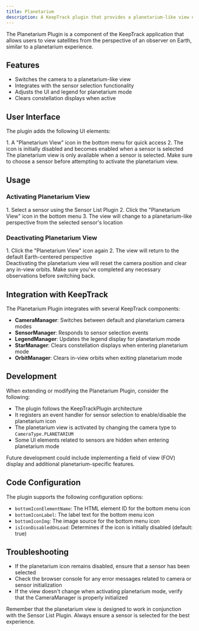 ```yaml
---
title: Planetarium
description: A KeepTrack plugin that provides a planetarium-like view of satellites from the perspective of an observer on Earth.
---
```



The Planetarium Plugin is a component of the KeepTrack application that allows users to view satellites from the perspective of an observer on Earth, similar to a planetarium experience.

## Features

- Switches the camera to a planetarium-like view
- Integrates with the sensor selection functionality
- Adjusts the UI and legend for planetarium mode
- Clears constellation displays when active

## User Interface

The plugin adds the following UI elements:

<Steps>
1. A "Planetarium View" icon in the bottom menu for quick access
2. The icon is initially disabled and becomes enabled when a sensor is selected
</Steps>

<Aside>
  The planetarium view is only available when a sensor is selected. Make sure to choose a sensor before attempting to activate the planetarium view.
</Aside>

## Usage

### Activating Planetarium View
<Steps>
1. Select a sensor using the Sensor List Plugin
2. Click the "Planetarium View" icon in the bottom menu
3. The view will change to a planetarium-like perspective from the selected sensor's location
</Steps>

### Deactivating Planetarium View
<Steps>
1. Click the "Planetarium View" icon again
2. The view will return to the default Earth-centered perspective
</Steps>

<Aside type="caution">
  Deactivating the planetarium view will reset the camera position and clear any in-view orbits. Make sure you've completed any necessary observations before switching back.
</Aside>

## Integration with KeepTrack

The Planetarium Plugin integrates with several KeepTrack components:

- **CameraManager**: Switches between default and planetarium camera modes
- **SensorManager**: Responds to sensor selection events
- **LegendManager**: Updates the legend display for planetarium mode
- **StarManager**: Clears constellation displays when entering planetarium mode
- **OrbitManager**: Clears in-view orbits when exiting planetarium mode

## Development

When extending or modifying the Planetarium Plugin, consider the following:

- The plugin follows the KeepTrackPlugin architecture
- It registers an event handler for sensor selection to enable/disable the planetarium icon
- The planetarium view is activated by changing the camera type to `CameraType.PLANETARIUM`
- Some UI elements related to sensors are hidden when entering planetarium mode

<Aside>
  Future development could include implementing a field of view (FOV) display and additional planetarium-specific features.
</Aside>

## Code Configuration

The plugin supports the following configuration options:

- `bottomIconElementName`: The HTML element ID for the bottom menu icon
- `bottomIconLabel`: The label text for the bottom menu icon
- `bottomIconImg`: The image source for the bottom menu icon
- `isIconDisabledOnLoad`: Determines if the icon is initially disabled (default: true)

## Troubleshooting

- If the planetarium icon remains disabled, ensure that a sensor has been selected
- Check the browser console for any error messages related to camera or sensor initialization
- If the view doesn't change when activating planetarium mode, verify that the CameraManager is properly initialized

<Aside type="tip">
  Remember that the planetarium view is designed to work in conjunction with the Sensor List Plugin. Always ensure a sensor is selected for the best experience.
</Aside>